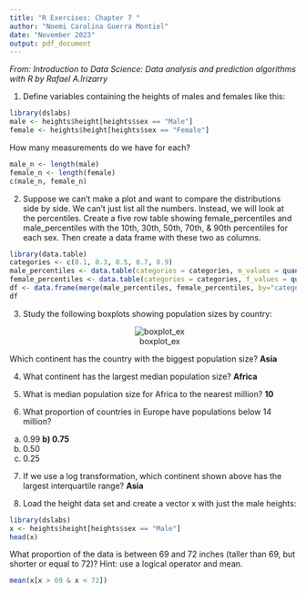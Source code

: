 ```yaml
---
title: "R Exercises: Chapter 7 "
author: "Noemi Carolina Guerra Montiel"
date: "November 2023"
output: pdf_document
---
```


*From: Introduction to Data Science: Data analysis and prediction algorithms with R by Rafael A.Irizarry*

1. Define variables containing the heights of males and females like this:
```r
library(dslabs)
male <- heights$height[heights$sex == "Male"]
female <- heights$height[heights$sex == "Female"]
```
How many measurements do we have for each?
```r
male_n <- length(male)
female_n <- length(female)
c(male_n, female_n)
```
2. Suppose we can’t make a plot and want to compare the distributions side by side. We can’t just list all the numbers. Instead, we will look at the percentiles. Create a five row table showing female_percentiles and male_percentiles with the 10th, 30th, 50th, 70th, & 90th percentiles for each sex. Then create a data frame with these two as columns.
```r
library(data.table)
categories <- c(0.1, 0.3, 0.5, 0.7, 0.9)
male_percentiles <- data.table(categories = categories, m_values = quantile(male, categories))
female_percentiles <- data.table(categories = categories, f_values = quantile(female, categories))
df <- data.frame(merge(male_percentiles, female_percentiles, by="categories"))
df
```
3. Study the following boxplots showing population sizes by country:
<center>
![boxplot_ex](imgs/boxplot-exercise-1)
</center>

Which continent has the country with the biggest population size?
**Asia**

4. What continent has the largest median population size?
**Africa**

5. What is median population size for Africa to the nearest million?
**10**

6. What proportion of countries in Europe have populations below 14 million?
a) 0.99
**b) 0.75**
c) 0.50
d) 0.25

7. If we use a log transformation, which continent shown above has the largest interquartile range?
**Asia**

8. Load the height data set and create a vector x with just the male heights:
```r
library(dslabs)
x <- heights$height[heights$sex == "Male"]
head(x)
```
What proportion of the data is between 69 and 72 inches (taller than 69, but shorter or equal to 72)? Hint: use a logical operator and mean.
```r
mean(x[x > 69 & x < 72]) 
```

